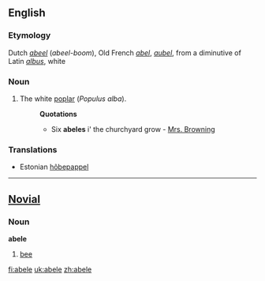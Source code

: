 {{see|Abele}}
==English==

===Etymology===
Dutch ''[[abeel]]'' (''abeel-boom''), Old French ''[[abel]]'', ''[[aubel]]'', from a diminutive of Latin ''[[albus]]'', white

===Noun===
{{en-noun-reg}}
#The white [[poplar]] (''Populus alba'').
#:'''Quotations'''
#:*Six '''abeles''' i' the churchyard grow - [[Mrs. Browning]]

===Translations===
*Estonian [[hõbepappel]]

----

==[[Novial]]==
===Noun===
'''abele'''
#[[bee]]

[[fi:abele]]
[[uk:abele]]
[[zh:abele]]